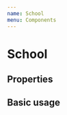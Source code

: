 ```yaml
---
name: School
menu: Components
---
```



# School

## Properties

<Props of={School} />

## Basic usage

<Playground>
	<School
		school={{
			institution: 'University of Washington Seattle',
			url: 'https://www.washington.edu/',
			gpa: 3.8,
			location: 'Seattle, WA',
			degree: 'Bachelor of Science in Informatics, Minor in Mathematics',
			startYear: 2011,
			endYear: 2014,
			description: [
				'Informatics as my major focused on designing, building, managing and securing systems to meet the needs of people, organizations, and society. It taught an interdisciplinary approach to technology covering topics a range of topics including software engineering, business, design, user experience, and project management. It encouraged a broad foundation, but deep specialization within a given field. Within this major, I specialized in software engineering.',
				'Mathematics as my minor has been a passion of mine since middle school. It taught me a broad overview of important topics that apply to computer science and many other fields such as calculus, linear algebra, complex analysis, markov chains, monte-carlo methods, and probability theory.',
			],
		}}
	/>
</Playground>
